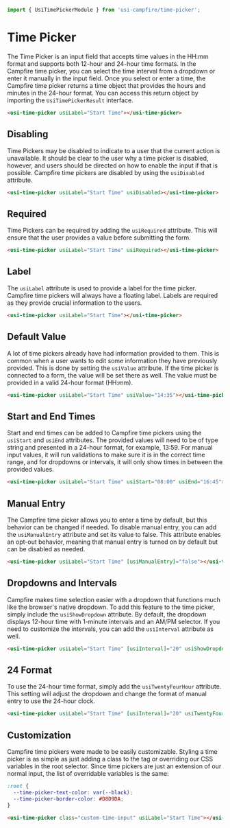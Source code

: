 ```ts
import { UsiTimePickerModule } from 'usi-campfire/time-picker';
```

# Time Picker
The Time Picker is an input field that accepts time values in the HH:mm format and supports both 12-hour and 24-hour time formats. In the Campfire time picker,
you can select the time interval from a dropdown or enter it manually in the input field. Once you select or enter a time, the Campfire time picker returns a
time object that provides the hours and minutes in the 24-hour format. You can access this return object by importing the `UsiTimePickerResult` interface.

```html
<usi-time-picker usiLabel="Start Time"></usi-time-picker>
```

## Disabling
Time Pickers may be disabled to indicate to a user that the current action is unavailable. It should be clear to the user why a time picker is disabled,
however, and users should be directed on how to enable the input if that is possible. Campfire time pickers are disabled by using the `usiDisabled` attribute.

```html
<usi-time-picker usiLabel="Start Time" usiDisabled></usi-time-picker>
```

## Required
Time Pickers can be required by adding the `usiRequired` attribute. This will ensure that the user provides a value before submitting the form.

```html
<usi-time-picker usiLabel="Start Time" usiRequired></usi-time-picker>
```

## Label
The `usiLabel` attribute is used to provide a label for the time picker. Campfire time pickers will always have a floating label. Labels are required as they
provide crucial information to the users.

```html
<usi-time-picker usiLabel="Start Time"></usi-time-picker>
```

## Default Value
A lot of time pickers already have had information provided to them. This is common when a user wants to edit some information they have previously provided.
This is done by setting the `usiValue` attribute. If the time picker is connected to a form, the value will be set there as well. The value must be provided in
a valid 24-hour format (HH:mm).

```html
<usi-time-picker usiLabel="Start Time" usiValue="14:35"></usi-time-picker>
```

## Start and End Times
Start and end times can be added to Campfire time pickers using the `usiStart` and `usiEnd` attributes. The provided values will need to be of type string and
presented in a 24-hour format, for example, 13:59. For manual input values, it will run validations to make sure it is in the correct time range, and for
dropdowns or intervals, it will only show times in between the provided values.

```html
<usi-time-picker usiLabel="Start Time" usiStart="08:00" usiEnd="16:45"></usi-time-picker>
```

## Manual Entry
The Campfire time picker allows you to enter a time by default, but this behavior can be changed if needed. To disable manual entry, you can add the
`usiManualEntry` attribute and set its value to false. This attribute enables an opt-out behavior, meaning that manual entry is turned on by default but can be
disabled as needed.

```html
<usi-time-picker usiLabel="Start Time" [usiManualEntry]="false"></usi-time-picker>
```

## Dropdowns and Intervals
Campfire makes time selection easier with a dropdown that functions much like the browser's native dropdown. To add this feature to the time picker, simply
include the `usiShowDropdown` attribute. By default, the dropdown displays 12-hour time with 1-minute intervals and an AM/PM selector. If you need to customize
the intervals, you can add the `usiInterval` attribute as well.

```html
<usi-time-picker usiLabel="Start Time" [usiInterval]="20" usiShowDropdown></usi-time-picker>
```

## 24 Format
To use the 24-hour time format, simply add the `usiTwentyFourHour` attribute. This setting will adjust the dropdown and change the format of manual entry to use
the 24-hour clock.

```html
<usi-time-picker usiLabel="Start Time" [usiInterval]="20" usiTwentyFourHour></usi-time-picker>
```

## Customization
Campfire time pickers were made to be easily customizable. Styling a time picker is as simple as just adding a class to the tag or overriding our CSS variables
in the root selector. Since time pickers are just an extension of our normal input, the list of overridable variables is the same:

```css
:root {
  --time-picker-text-color: var(--black);
  --time-picker-border-color: #D8D9DA;
}
```

```html
<usi-time-picker class="custom-time-input" usiLabel="Start Time"></usi-time-picker>
```
